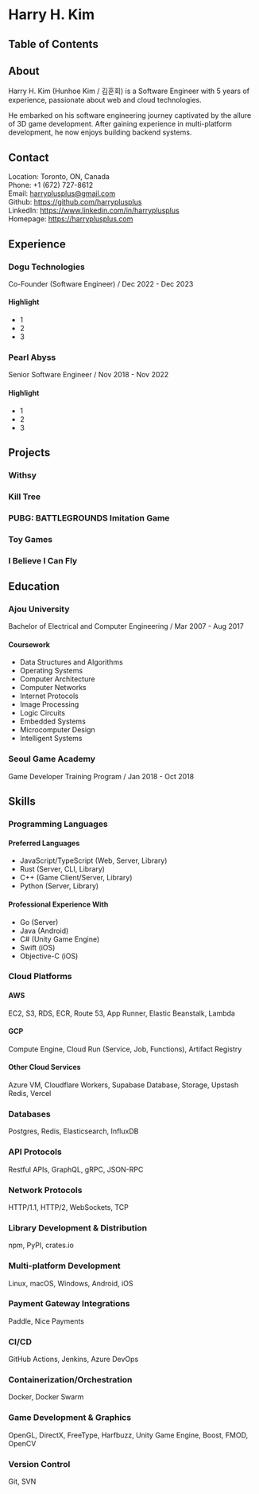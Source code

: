 # Harry H. Kim

## Table of Contents

## About

Harry H. Kim (Hunhoe Kim / 김훈회) is a Software Engineer with 5 years of experience, passionate about web and cloud technologies.

He embarked on his software engineering journey captivated by the allure of 3D game development. After gaining experience in multi-platform development, he now enjoys building backend systems.

## Contact

Location: Toronto, ON, Canada  
Phone: +1 (672) 727-8612  
Email: harryplusplus@gmail.com  
Github: https://github.com/harryplusplus  
LinkedIn: https://www.linkedin.com/in/harryplusplus  
Homepage: https://harryplusplus.com

## Experience

### Dogu Technologies

Co-Founder (Software Engineer) / Dec 2022 - Dec 2023

#### Highlight

- 1
- 2
- 3

### Pearl Abyss

Senior Software Engineer / Nov 2018 - Nov 2022

#### Highlight

- 1
- 2
- 3

## Projects

### Withsy

### Kill Tree

### PUBG: BATTLEGROUNDS Imitation Game

### Toy Games

### I Believe I Can Fly

## Education

### Ajou University

Bachelor of Electrical and Computer Engineering / Mar 2007 - Aug 2017

#### Coursework

- Data Structures and Algorithms
- Operating Systems
- Computer Architecture
- Computer Networks
- Internet Protocols
- Image Processing
- Logic Circuits
- Embedded Systems
- Microcomputer Design
- Intelligent Systems

### Seoul Game Academy

Game Developer Training Program / Jan 2018 - Oct 2018

## Skills

### Programming Languages

#### Preferred Languages

- JavaScript/TypeScript (Web, Server, Library)
- Rust (Server, CLI, Library)
- C++ (Game Client/Server, Library)
- Python (Server, Library)

#### Professional Experience With

- Go (Server)
- Java (Android)
- C# (Unity Game Engine)
- Swift (iOS)
- Objective-C (iOS)

### Cloud Platforms

#### AWS

EC2, S3, RDS, ECR, Route 53, App Runner, Elastic Beanstalk, Lambda

#### GCP

Compute Engine, Cloud Run (Service, Job, Functions), Artifact Registry

#### Other Cloud Services

Azure VM, Cloudflare Workers, Supabase Database, Storage, Upstash Redis, Vercel

### Databases

Postgres, Redis, Elasticsearch, InfluxDB

### API Protocols

Restful APIs, GraphQL, gRPC, JSON-RPC

### Network Protocols

HTTP/1.1, HTTP/2, WebSockets, TCP

### Library Development & Distribution

npm, PyPI, crates.io

### Multi-platform Development

Linux, macOS, Windows, Android, iOS

### Payment Gateway Integrations

Paddle, Nice Payments

### CI/CD

GitHub Actions, Jenkins, Azure DevOps

### Containerization/Orchestration

Docker, Docker Swarm

### Game Development & Graphics

OpenGL, DirectX, FreeType, Harfbuzz, Unity Game Engine, Boost, FMOD, OpenCV

### Version Control

Git, SVN
